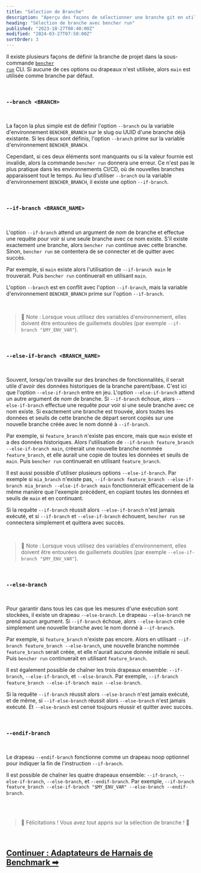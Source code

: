 ```yaml
---
title: "Sélection de Branche"
description: "Aperçu des façons de sélectionner une branche git en utilisant la sous-commande CLI bencher run"
heading: "Sélection de branche avec bencher run"
published: "2023-10-27T08:40:00Z"
modified: "2024-03-27T07:50:00Z"
sortOrder: 3
---
```


Il existe plusieurs façons de définir la branche de projet dans la sous-commande <code><a href="/fr/docs/explanation/bencher-run/">bencher run</a></code> CLI.
Si aucune de ces options ou drapeaux n'est utilisée, alors `main` est utilisée comme branche par défaut.

<br />

### `--branch <BRANCH>`

<br />

La façon la plus simple est de définir l'option `--branch` ou la variable d'environnement `BENCHER_BRANCH` sur le slug ou UUID d'une branche déjà existante.
Si les deux sont définis, l'option `--branch` prime sur la variable d'environnement `BENCHER_BRANCH`.

Cependant, si ces deux éléments sont manquants ou si la valeur fournie est invalide, alors la commande `bencher run` donnera une erreur.
Ce n'est pas le plus pratique dans les environnements CI/CD, où de nouvelles branches apparaissent tout le temps.
Au lieu d'utiliser `--branch` ou la variable d'environnement `BENCHER_BRANCH`, il existe une option `--if-branch`.

<br />

### `--if-branch <BRANCH_NAME>`

<br />

L'option `--if-branch` attend un argument de _nom_ de branche et effectue une requête pour voir si une seule branche avec ce nom existe.
S'il existe exactement une branche, alors `bencher run` continue avec cette branche.
Sinon, `bencher run` se contentera de se connecter et de quitter avec succès.

Par exemple, si `main` existe alors l'utilisation de `--if-branch main` le trouverait. Puis `bencher run` continuerait en utilisant `main`.

L'option `--branch` est en conflit avec l'option `--if-branch`, mais la variable d'environnement `BENCHER_BRANCH` prime sur l'option `--if-branch`.

<br />

> 🐰 Note : Lorsque vous utilisez des variables d'environnement, elles doivent être entourées de guillemets doubles (par exemple `--if-branch "$MY_ENV_VAR"`).

<br />

### `--else-if-branch <BRANCH_NAME>`

<br />

Souvent, lorsqu'on travaille sur des branches de fonctionnalités, il serait utile d'avoir des données historiques de la branche parent/base.
C'est ici que l'option `--else-if-branch` entre en jeu.
L'option `--else-if-branch` attend un autre argument de _nom_ de branche.
Si `--if-branch` échoue, alors `--else-if-branch` effectue une requête pour voir si une seule branche avec ce nom existe.
Si exactement une branche est trouvée, alors toutes les données et seuils de cette branche de départ seront copiés sur une nouvelle branche créée avec le nom donné à `--if-branch`.

Par exemple, si `feature_branch` n'existe pas encore, mais que `main` existe et a des données historiques.
Alors l'utilisation de `--if-branch feature_branch --else-if-branch main`, créerait une nouvelle branche nommée `feature_branch`,
et elle aurait une copie de toutes les données et seuils de `main`.
Puis `bencher run` continuerait en utilisant `feature_branch`.

Il est aussi possible d'utiliser plusieurs options `--else-if-branch`.
Par exemple si `mia_branch` n'existe pas, `--if-branch feature_branch --else-if-branch mia_branch --else-if-branch main`
fonctionnerait efficacement de la même manière que l'exemple précédent, en copiant toutes les données et seuils de `main` et en continuant.

Si la requête `--if-branch` réussit alors `--else-if-branch` n'est jamais exécuté, et si `--if-branch` et `--else-if-branch` échouent, `bencher run` se connectera simplement et quittera avec succès.

<br />

> 🐰 Note : Lorsque vous utilisez des variables d'environnement, elles doivent être entourées de guillemets doubles (par exemple `--else-if-branch "$MY_ENV_VAR"`).

<br />

### `--else-branch`

<br />

Pour garantir dans tous les cas que les mesures d'une exécution sont stockées, il existe un drapeau `--else-branch`.
Le drapeau `--else-branch` ne prend aucun argument.
Si `--if-branch` échoue, alors `--else-branch` crée simplement une nouvelle branche avec le nom donné à `--if-branch`.

Par exemple, si `feature_branch` n'existe pas encore.
Alors en utilisant `--if-branch feature_branch --else-branch`, une nouvelle branche nommée `feature_branch` serait créée,
et elle n'aurait aucune donnée initiale ni seuil.
Puis `bencher run` continuerait en utilisant `feature_branch`.

Il est également possible de chaîner les trois drapeaux ensemble: `--if-branch`, `--else-if-branch`, et `--else-branch`.
Par exemple, `--if-branch feature_branch --else-if-branch main --else-branch`.

Si la requête `--if-branch` réussit alors `--else-branch` n'est jamais exécuté, et de même, si `--if-else-branch` réussit alors `--else-branch` n'est jamais exécuté.
Et `--else-branch` est censé toujours réussir et quitter avec succès.

<br />

### `--endif-branch`

<br />

Le drapeau `--endif-branch` fonctionne comme un drapeau noop optionnel pour indiquer la fin de l'instruction `--if-branch`.

Il est possible de chaîner les quatre drapeaux ensemble: `--if-branch`, `--else-if-branch`, `--else-branch`, et `--endif-branch`.
Par exemple, `--if-branch feature_branch --else-if-branch "$MY_ENV_VAR" --else-branch --endif-branch`.

<br />
<br />

> 🐰 Félicitations ! Vous avez tout appris sur la sélection de branche ! 🎉

<br/>

<h2><a href="/fr/docs/explanation/adapters/">Continuer : Adaptateurs de Harnais de Benchmark ➡</a></h2>
